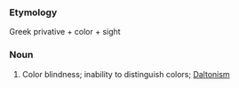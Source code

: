 ===Etymology===
Greek privative + color + sight
===Noun===
#Color blindness; inability to distinguish colors; [[Daltonism]]